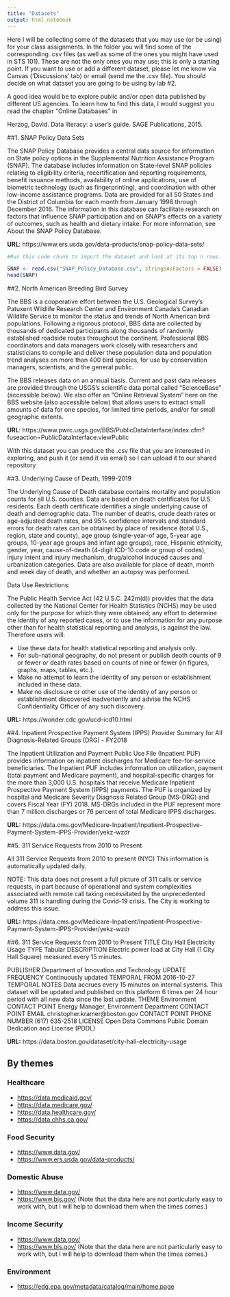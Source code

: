 ```yaml
---
title: "Datasets"
output: html_notebook
---
```

Here I will be collecting some of the datasets that you may use (or be using) for your class assignments. In the folder you will find some of the corresponding .csv files (as well as some of the ones you might have used in STS 101). These are not the only ones you may use; this is only a starting point. If you want to use or add a different dataset, please let me know via Canvas ('Discussions' tab) or email (send me the .csv file). You should decide on what dataset you are going to be using by lab #2.

A good idea would be to explore public and/or open data published by different US agencies. To learn how to find this data, I would suggest you read the chapter  "Online Databases" in 

Herzog, David. Data literacy: a user's guide. SAGE Publications, 2015.

##1. SNAP Policy Data Sets

The SNAP Policy Database provides a central data source for information on State policy options in the Supplemental Nutrition Assistance Program (SNAP). The database includes information on State-level SNAP policies relating to eligibility criteria, recertification and reporting requirements, benefit issuance methods, availability of online applications, use of biometric technology (such as fingerprinting), and coordination with other low-income assistance programs. Data are provided for all 50 States and the District of Columbia for each month from January 1996 through December 2016. The information in this database can facilitate research on factors that influence SNAP participation and on SNAP's effects on a variety of outcomes, such as health and dietary intake. For more information, see About the SNAP Policy Database.

**URL**: https://www.ers.usda.gov/data-products/snap-policy-data-sets/

```r
#Run this code chunk to import the dataset and look at its top n rows.

SNAP <- read.csv("SNAP_Policy_Database.csv", stringsAsFactors = FALSE)
head(SNAP)
```

##2. North American Breeding Bird Survey 

The BBS is a cooperative effort between the U.S. Geological Survey's Patuxent Wildlife Research Center and Environment Canada's Canadian Wildlife Service to monitor the status and trends of North American bird populations. Following a rigorous protocol, BBS data are collected by thousands of dedicated participants along thousands of randomly established roadside routes throughout the continent. Professional BBS coordinators and data managers work closely with researchers and statisticians to compile and deliver these population data and population trend analyses on more than 400 bird species, for use by conservation managers, scientists, and the general public.

The BBS releases data on an annual basis. Current and past data releases are provided through the USGS’s scientific data portal called “ScienceBase” (accessible below). We also offer an “Online Retrieval System” here on the BBS website (also accessible below) that allows users to extract small amounts of data for one species, for limited time periods, and/or for small geographic extents.

**URL**: https://www.pwrc.usgs.gov/BBS/PublicDataInterface/index.cfm?fuseaction=PublicDataInterface.viewPublic

With this dataset you can produce the .csv file that you are interested in exploring, and push it (or send it via email) so I can upload it to our shared repository

##3. Underlying Cause of Death, 1999-2019

The Underlying Cause of Death database contains mortality and population counts for all U.S. counties. Data are based on death certificates for U.S. residents. Each death certificate identifies a single underlying cause of death and demographic data. The number of deaths, crude death rates or age-adjusted death rates, and 95% confidence intervals and standard errors for death rates can be obtained by place of residence (total U.S., region, state and county), age group (single-year-of age, 5-year age groups, 10-year age groups and infant age groups), race, Hispanic ethnicity, gender, year, cause-of-death (4-digit ICD-10 code or group of codes), injury intent and injury mechanism, drug/alcohol induced causes and urbanization categories. Data are also available for place of death, month and week day of death, and whether an autopsy was performed.

Data Use Restrictions:

The Public Health Service Act (42 U.S.C. 242m(d)) provides that the data collected by the National Center for Health Statistics (NCHS) may be used only for the purpose for which they were obtained; any effort to determine the identity of any reported cases, or to use the information for any purpose other than for health statistical reporting and analysis, is against the law. Therefore users will:

* Use these data for health statistical reporting and analysis only.
* For sub-national geography, do not present or publish death counts of 9 or fewer or death rates based on counts of nine or fewer (in figures, graphs, maps, tables, etc.).
* Make no attempt to learn the identity of any person or establishment included in these data.
* Make no disclosure or other use of the identity of any person or establishment discovered inadvertently and advise the NCHS Confidentiality Officer of any such discovery.

**URL:** https://wonder.cdc.gov/ucd-icd10.html

##4. Inpatient Prospective Payment System (IPPS) Provider Summary for All Diagnosis-Related Groups (DRG) - FY2018

The Inpatient Utilization and Payment Public Use File (Inpatient PUF) provides information on inpatient discharges for Medicare fee-for-service beneficiaries. The Inpatient PUF includes information on utilization, payment (total payment and Medicare payment), and hospital-specific charges for the more than 3,000 U.S. hospitals that receive Medicare Inpatient Prospective Payment System (IPPS) payments. The PUF is organized by hospital and Medicare Severity Diagnosis Related Group (MS-DRG) and covers Fiscal Year (FY) 2018. MS-DRGs included in the PUF represent more than 7 million discharges or 76 percent of total Medicare IPPS discharges.

**URL:** https://data.cms.gov/Medicare-Inpatient/Inpatient-Prospective-Payment-System-IPPS-Provider/yekz-wzdr

##5. 311 Service Requests from 2010 to Present

All 311 Service Requests from 2010 to present (NYC) This information is automatically updated daily.

NOTE: This data does not present a full picture of 311 calls or service requests, in part because of operational and system complexities associated with remote call taking necessitated by the unprecedented volume 311 is handling during the Covid-19 crisis. The City is working to address this issue.

**URL:** https://data.cms.gov/Medicare-Inpatient/Inpatient-Prospective-Payment-System-IPPS-Provider/yekz-wzdr

##6. 311 Service Requests from 2010 to Present
TITLE	City Hall Electricity Usage
TYPE	Tabular
DESCRIPTION	
Electric power load at City Hall (1 City Hall Square) measured every 15 minutes.

PUBLISHER	Department of Innovation and Technology
UPDATE FREQUENCY	Continuously updated
TEMPORAL FROM	2016-10-27
TEMPORAL NOTES	Data accrues every 15 minutes on internal systems. This dataset will be updated and published on this platform 6 times per 24 hour period with all new data since the last update.
THEME	Environment
CONTACT POINT	Energy Manager, Environment Department
CONTACT POINT EMAIL	christopher.kramer@boston.gov
CONTACT POINT PHONE NUMBER	(617) 635-2518
LICENSE	Open Data Commons Public Domain Dedication and License (PDDL)

**URL:** https://data.boston.gov/dataset/city-hall-electricity-usage

## By themes

### Healthcare

* [https://data.medicaid.gov/](https://data.medicaid.gov/)
* [https://data.medicare.gov/](https://data.medicare.gov/)
* [https://data.healthcare.gov/](https://data.healthcare.gov/)
* [https://data.chhs.ca.gov/](https://data.chhs.ca.gov/)

### Food Security

* [https://www.data.gov/](https://www.data.gov/)
* [https://www.ers.usda.gov/data-products/](https://www.ers.usda.gov/data-products/)

### Domestic Abuse

* [https://www.data.gov/](https://www.data.gov/)
* [https://www.bjs.gov/](https://www.bjs.gov/) (Note that the data here are not particularly easy to work with, but I will help to download them when the times comes.)

### Income Security

* [https://www.data.gov/](https://www.data.gov/)
* [https://www.bls.gov/](https://www.bls.gov/) (Note that the data here are not particularly easy to work with, but I will help to download them when the times comes.)

### Environment

* [https://edg.epa.gov/metadata/catalog/main/home.page](https://edg.epa.gov/metadata/catalog/main/home.page)


